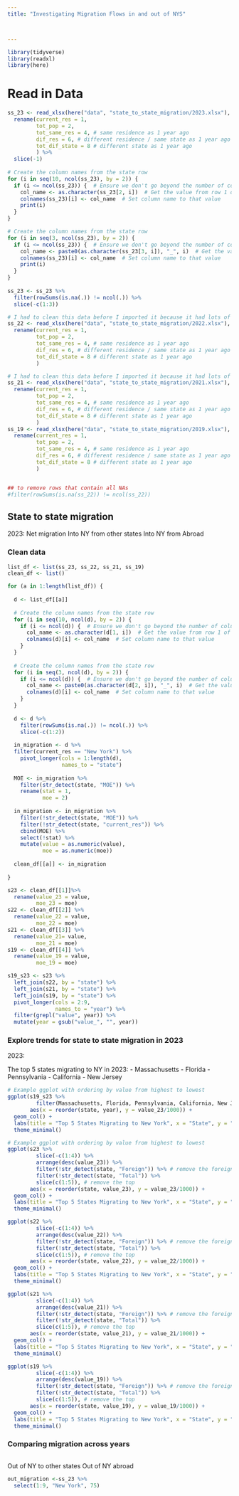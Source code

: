 ```yaml
---
title: "Investigating Migration Flows in and out of NYS"



---
```


```r
library(tidyverse)
library(readxl)
library(here)
```

# Read in Data
```r
ss_23 <- read_xlsx(here("data", "state_to_state_migration/2023.xlsx"), skip = 4) %>% 
  rename(current_res = 1,
         tot_pop = 2,
         tot_same_res = 4, # same residence as 1 year ago
         dif_res = 6, # different residence / same state as 1 year ago
         tot_dif_state = 8 # different state as 1 year ago
         ) %>% 
  slice(-1)
  
# Create the column names from the state row
for (i in seq(10, ncol(ss_23), by = 2)) {
  if (i <= ncol(ss_23)) {  # Ensure we don't go beyond the number of columns
    col_name <- as.character(ss_23[2, i])  # Get the value from row 1 of the ith column
    colnames(ss_23)[i] <- col_name  # Set column name to that value
    print(i)
  }
}

# Create the column names from the state row
for (i in seq(3, ncol(ss_23), by = 2)) {
  if (i <= ncol(ss_23)) {  # Ensure we don't go beyond the number of columns
    col_name <- paste0(as.character(ss_23[3, i]), "_", i)  # Get the value from row 1 of the ith column
    colnames(ss_23)[i] <- col_name  # Set column name to that value
    print(i)
  }
}
          
ss_23 <- ss_23 %>%
  filter(rowSums(is.na(.)) != ncol(.)) %>% 
  slice(-c(1:3))

# I had to clean this data before I imported it because it had lots of messy tabls that did not download well
ss_22 <- read_xlsx(here("data", "state_to_state_migration/2022.xlsx"), skip = 4) %>% 
  rename(current_res = 1,
         tot_pop = 2,
         tot_same_res = 4, # same residence as 1 year ago
         dif_res = 6, # different residence / same state as 1 year ago
         tot_dif_state = 8 # different state as 1 year ago
         )

# I had to clean this data before I imported it because it had lots of messy tabls that did not download well
ss_21 <- read_xlsx(here("data", "state_to_state_migration/2021.xlsx"), skip = 4) %>% 
  rename(current_res = 1,
         tot_pop = 2,
         tot_same_res = 4, # same residence as 1 year ago
         dif_res = 6, # different residence / same state as 1 year ago
         tot_dif_state = 8 # different state as 1 year ago
         )
ss_19 <- read_xlsx(here("data", "state_to_state_migration/2019.xlsx"), skip = 4) %>% 
  rename(current_res = 1,
         tot_pop = 2,
         tot_same_res = 4, # same residence as 1 year ago
         dif_res = 6, # different residence / same state as 1 year ago
         tot_dif_state = 8 # different state as 1 year ago
         )


## to remove rows that contain all NAs
#filter(rowSums(is.na(ss_22)) != ncol(ss_22))
```

## State to state migration

2023:
Net migration 
Into NY from other states
Into NY from Abroad

### Clean data
```r


list_df <- list(ss_23, ss_22, ss_21, ss_19)
clean_df <- list()

for (a in 1:length(list_df)) {
  
  d <- list_df[[a]]
  
  # Create the column names from the state row
  for (i in seq(10, ncol(d), by = 2)) {
    if (i <= ncol(d)) {  # Ensure we don't go beyond the number of columns
      col_name <- as.character(d[1, i])  # Get the value from row 1 of the ith column
      colnames(d)[i] <- col_name  # Set column name to that value
    }
  }
  
  # Create the column names from the state row
  for (i in seq(3, ncol(d), by = 2)) {
    if (i <= ncol(d)) {  # Ensure we don't go beyond the number of columns
      col_name <- paste0(as.character(d[2, i]), "_", i)  # Get the value from row 1 of the ith column
      colnames(d)[i] <- col_name  # Set column name to that value
    }
  }
  
  d <- d %>%
    filter(rowSums(is.na(.)) != ncol(.)) %>% 
    slice(-c(1:2))
  
  in_migration <- d %>% 
  filter(current_res == "New York") %>%
    pivot_longer(cols = 1:length(d),
                 names_to = "state")
  
  MOE <- in_migration %>%
    filter(str_detect(state, "MOE")) %>%
    rename(stat = 1,
           moe = 2)
  
  in_migration <- in_migration %>%
    filter(!str_detect(state, "MOE")) %>%
    filter(!str_detect(state, "current_res")) %>%
    cbind(MOE) %>%
    select(!stat) %>%
    mutate(value = as.numeric(value),
           moe = as.numeric(moe))
  
  clean_df[[a]] <- in_migration
  
}

s23 <- clean_df[[1]]%>% 
  rename(value_23 = value,
         moe_23 = moe)
s22 <- clean_df[[2]] %>% 
  rename(value_22 = value,
         moe_22 = moe)
s21 <- clean_df[[3]] %>% 
  rename(value_21= value,
         moe_21 = moe)
s19 <- clean_df[[4]] %>% 
  rename(value_19 = value,
         moe_19 = moe)

s19_s23 <- s23 %>% 
  left_join(s22, by = "state") %>% 
  left_join(s21, by = "state") %>% 
  left_join(s19, by = "state") %>% 
  pivot_longer(cols = 2:9,
               names_to = "year") %>% 
  filter(grepl("value", year)) %>% 
  mutate(year = gsub("value_", "", year))

```

### Explore trends for state to state migration in 2023

2023:

The top 5 states migrating to NY in 2023: 
-   Massachusetts
-   Florida
-   Pennsylvania
-   California
-   New Jersey

```r
# Example ggplot with ordering by value from highest to lowest
ggplot(s19_s23 %>% 
         filter(Massachusetts, Florida, Pennsylvania, California, New Jersey), # remove the top
       aes(x = reorder(state, year), y = value_23/1000)) +
  geom_col() +
  labs(title = "Top 5 States Migrating to New York", x = "State", y = "Persons (per 1000 people)") +
  theme_minimal()
```


```r
# Example ggplot with ordering by value from highest to lowest
ggplot(s23 %>% 
         slice(-c(1:4)) %>% 
         arrange(desc(value_23)) %>% 
         filter(!str_detect(state, "Foreign")) %>% # remove the foreign country part
         filter(!str_detect(state, "Total")) %>%
         slice(c(1:5)), # remove the top
       aes(x = reorder(state, value_23), y = value_23/1000)) +
  geom_col() +
  labs(title = "Top 5 States Migrating to New York", x = "State", y = "Persons (per 1000 people)") +
  theme_minimal()

ggplot(s22 %>% 
         slice(-c(1:4)) %>% 
         arrange(desc(value_22)) %>% 
         filter(!str_detect(state, "Foreign")) %>% # remove the foreign country part
         filter(!str_detect(state, "Total")) %>%
         slice(c(1:5)), # remove the top
       aes(x = reorder(state, value_22), y = value_22/1000)) +
  geom_col() +
  labs(title = "Top 5 States Migrating to New York", x = "State", y = "Persons (per 1000 people)") +
  theme_minimal()

ggplot(s21 %>% 
         slice(-c(1:4)) %>% 
         arrange(desc(value_21)) %>% 
         filter(!str_detect(state, "Foreign")) %>% # remove the foreign country part
         filter(!str_detect(state, "Total")) %>%
         slice(c(1:5)), # remove the top
       aes(x = reorder(state, value_21), y = value_21/1000)) +
  geom_col() +
  labs(title = "Top 5 States Migrating to New York", x = "State", y = "Persons (per 1000 people)") +
  theme_minimal()

ggplot(s19 %>% 
         slice(-c(1:4)) %>% 
         arrange(desc(value_19)) %>% 
         filter(!str_detect(state, "Foreign")) %>% # remove the foreign country part
         filter(!str_detect(state, "Total")) %>%
         slice(c(1:5)), # remove the top
       aes(x = reorder(state, value_19), y = value_19/1000)) +
  geom_col() +
  labs(title = "Top 5 States Migrating to New York", x = "State", y = "Persons (per 1000 people)") +
  theme_minimal()
```

### Comparing migration across years
```r

```


Out of NY to other states
Out of NY abroad 

```r
out_migration <-ss_23 %>% 
  select(1:9, "New York", 75) 
```

